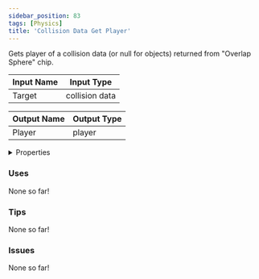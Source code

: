 ```yaml
---
sidebar_position: 83
tags: [Physics]
title: 'Collision Data Get Player'
---
```


Gets player of a collision data (or null for objects) returned from "Overlap Sphere" chip.




<EsbSvg />

| Input Name | Input Type |
|-----------|-----------|
| Target | collision data |

| Output Name | Output Type |
|-----------|-----------|
| Player | player |


<details>
  <summary>Properties</summary>
  <div>
    <div>
    <table>
      <thead>
        <tr>
          <th>Is beta required?</th>
          <th>❌</th>
        </tr>
        <tr>
          <th>Is this chip a trolling risk?</th>
          <th>❌</th>
        </tr>
        <tr>
          <th>Is this chip a role assignment risk?</th>
          <th>❌</th>
        </tr>
        <tr>
          <th>Chip UUID</th>
          <th>2729e8db-62d1-4f9e-b076-74f27cd43332</th>
        </tr>
      </thead>
    </table>
    </div>
  </div>
</details>

### Uses

None so far!

### Tips

None so far!

### Issues

None so far!